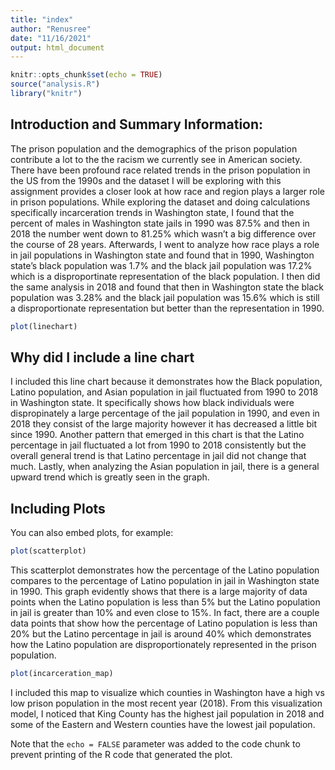 ```yaml
---
title: "index"
author: "Renusree"
date: "11/16/2021"
output: html_document
---
```



```r
knitr::opts_chunk$set(echo = TRUE)
source("analysis.R")
library("knitr")

```

## Introduction and Summary Information:

  The prison population and the demographics of the prison population contribute a lot to the the racism we currently see in American society. There have been profound race related trends in the prison population in the US from the 1990s and the dataset I will be exploring with this assignment provides a closer look at how race and region plays a larger role in prison populations. 
  While exploring the dataset and doing calculations specifically incarceration trends in Washington state, I found that the percent of males in Washington state jails in 1990 was 87.5% and then in 2018 the number went down to 81.25% which wasn't a big difference over the course of 28 years. Afterwards, I went to analyze how race plays a role in jail populations in Washington state and found that in 1990, Washington state's black population was 1.7% and the black jail population was 17.2% which is a disproportinate representation of the black population. I then did the same analysis in 2018 and found that then in Washington state the black population was 3.28% and the black jail population was 15.6% which is still a disproportionate representation but better than the representation in 1990.

```r
plot(linechart)
```
## Why did I include a line chart 

I included this line chart because it demonstrates how the Black population, Latino population, and Asian population in jail fluctuated from 1990 to 2018 in Washington state. It specifically shows how black individuals were dispropinately a large percentage of the jail population in 1990, and even in 2018 they consist of the large majority however it has decreased a little bit since 1990. Another pattern that emerged in this chart is that the Latino percentage in jail fluctuated a lot from 1990 to 2018 consistently but the overall general trend is that Latino percentage in jail did not change that much. Lastly, when analyzing the Asian population in jail, there is a general upward trend which is greatly seen in the graph. 

## Including Plots

You can also embed plots, for example:


```r
plot(scatterplot)
```
  This scatterplot demonstrates how the percentage of the Latino population compares to the percentage of Latino population in jail in Washington state in 1990. This graph evidently shows that there is a large majority of data points when the Latino population is less than 5% but the Latino population in jail is greater than 10% and even close to 15%. In fact, there are a couple data points that show how the percentage of Latino population is less than 20% but the Latino percentage in jail is around 40% which demonstrates how the Latino population are disproportionately represented in the prison population. 



```r
plot(incarceration_map)
```
  I included this map to visualize which counties in Washington have a high vs low prison population in the most recent year (2018). From this visualization model, I noticed that King County has the highest jail population in 2018 and some of the Eastern and Western counties have the lowest jail population.  



Note that the `echo = FALSE` parameter was added to the code chunk to prevent printing of the R code that generated the plot.

